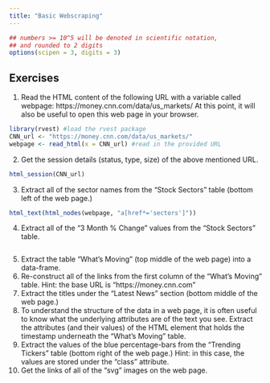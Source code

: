 ```yaml
---
title: "Basic Webscraping"
---
```


<style type="text/css">
.table {

    width: 80%;
    margin-left:10%; 
    margin-right:10%;
}
</style>
```r
## numbers >= 10^5 will be denoted in scientific notation,
## and rounded to 2 digits
options(scipen = 3, digits = 3)
```



## Exercises

1. Read the HTML content of the following URL with a variable called webpage: https://money.cnn.com/data/us_markets/ At this point, it will also be useful to open this web page in your browser.
```r
library(rvest) #load the rvest package
CNN_url <- "https://money.cnn.com/data/us_markets/"
webpage <- read_html(x = CNN_url) #read in the provided URL
```

2. Get the session details (status, type, size) of the above mentioned URL.
```r
html_session(CNN_url)
```

3. Extract all of the sector names from the “Stock Sectors” table (bottom left of the web page.)
```r
html_text(html_nodes(webpage, "a[href*='sectors']"))
```

4. Extract all of the “3 Month % Change” values from the “Stock Sectors” table.
```r

```



5. Extract the table “What’s Moving” (top middle of the web page) into a data-frame.
6. Re-construct all of the links from the first column of the “What’s Moving” table.
Hint: the base URL is “https://money.cnn.com”
7. Extract the titles under the “Latest News” section (bottom middle of the web page.)
8. To understand the structure of the data in a web page, it is often useful to know what the underlying attributes are of the text you see.
Extract the attributes (and their values) of the HTML element that holds the timestamp underneath the “What’s Moving” table.
9. Extract the values of the blue percentage-bars from the “Trending Tickers” table (bottom right of the web page.)
Hint: in this case, the values are stored under the “class” attribute.
10. Get the links of all of the “svg” images on the web page.
